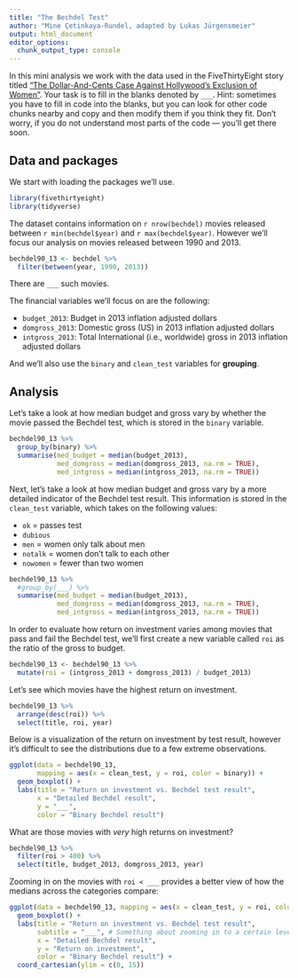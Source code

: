 ---
title: "The Bechdel Test"
author: "Mine Çetinkaya-Rundel, adapted by Lukas Jürgensmeier"
output: html_document
editor_options: 
  chunk_output_type: console
---

In this mini analysis we work with the data used in the FiveThirtyEight story titled ["The Dollar-And-Cents Case Against Hollywood's Exclusion of Women"](https://fivethirtyeight.com/features/the-dollar-and-cents-case-against-hollywoods-exclusion-of-women/).
Your task is to fill in the blanks denoted by `___`.
Hint: sometimes you have to fill in code into the blanks, but you can look for other code chunks nearby and copy and then modify them if you think they fit.
Don't worry, if you do not understand most parts of the code --- you'll get there soon.

## Data and packages

We start with loading the packages we'll use.

```{r load-packages, message=FALSE, warning=FALSE}
library(fivethirtyeight)
library(tidyverse)
```

The dataset contains information on `r nrow(bechdel)` movies released between `r min(bechdel$year)` and `r max(bechdel$year)`.
However we'll focus our analysis on movies released between 1990 and 2013.

```{r}
bechdel90_13 <- bechdel %>% 
  filter(between(year, 1990, 2013))
```

There are `___` such movies.

The financial variables we'll focus on are the following:

-   `budget_2013`: Budget in 2013 inflation adjusted dollars
-   `domgross_2013`: Domestic gross (US) in 2013 inflation adjusted dollars
-   `intgross_2013`: Total International (i.e., worldwide) gross in 2013 inflation adjusted dollars

And we'll also use the `binary` and `clean_test` variables for **grouping**.

## Analysis

Let's take a look at how median budget and gross vary by whether the movie passed the Bechdel test, which is stored in the `binary` variable.

```{r message = FALSE}
bechdel90_13 %>%
  group_by(binary) %>%
  summarise(med_budget = median(budget_2013),
            med_domgross = median(domgross_2013, na.rm = TRUE),
            med_intgross = median(intgross_2013, na.rm = TRUE))
```

Next, let's take a look at how median budget and gross vary by a more detailed indicator of the Bechdel test result.
This information is stored in the `clean_test` variable, which takes on the following values:

-   `ok` = passes test
-   `dubious`
-   `men` = women only talk about men
-   `notalk` = women don't talk to each other
-   `nowomen` = fewer than two women

```{r message = FALSE}
bechdel90_13 %>%
  #group_by(___) %>%
  summarise(med_budget = median(budget_2013),
            med_domgross = median(domgross_2013, na.rm = TRUE),
            med_intgross = median(intgross_2013, na.rm = TRUE))
```

In order to evaluate how return on investment varies among movies that pass and fail the Bechdel test, we'll first create a new variable called `roi` as the ratio of the gross to budget.

```{r}
bechdel90_13 <- bechdel90_13 %>%
  mutate(roi = (intgross_2013 + domgross_2013) / budget_2013)
```

Let's see which movies have the highest return on investment.

```{r}
bechdel90_13 %>%
  arrange(desc(roi)) %>% 
  select(title, roi, year)
```

Below is a visualization of the return on investment by test result, however it's difficult to see the distributions due to a few extreme observations.

```{r warning = FALSE}
ggplot(data = bechdel90_13, 
       mapping = aes(x = clean_test, y = roi, color = binary)) +
  geom_boxplot() +
  labs(title = "Return on investment vs. Bechdel test result",
       x = "Detailed Bechdel result",
       y = "___",
       color = "Binary Bechdel result")
```

What are those movies with *very* high returns on investment?

```{r}
bechdel90_13 %>%
  filter(roi > 400) %>%
  select(title, budget_2013, domgross_2013, year)
```

Zooming in on the movies with `roi < ___` provides a better view of how the medians across the categories compare:

```{r warning = FALSE}
ggplot(data = bechdel90_13, mapping = aes(x = clean_test, y = roi, color = binary)) +
  geom_boxplot() +
  labs(title = "Return on investment vs. Bechdel test result",
       subtitle = "___", # Something about zooming in to a certain level
       x = "Detailed Bechdel result",
       y = "Return on investment",
       color = "Binary Bechdel result") +
  coord_cartesian(ylim = c(0, 15))
```
